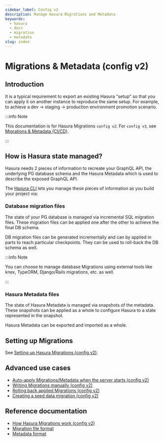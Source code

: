```yaml
---
sidebar_label: Config v2
description: Manage Hasura Migrations and Metadata
keywords:
  - hasura
  - docs
  - migration
  - metadata
slug: index
---
```


# Migrations & Metadata (config v2)

## Introduction

It is a typical requirement to export an existing Hasura "setup" so that you can apply it on another instance to
reproduce the same setup. For example, to achieve a dev -> staging -> production environment promotion scenario.

:::info Note

This documentation is for Hasura Migrations `config v2`. For `config v3`, see
[Migrations & Metadata (CI/CD)](/migrations-metadata-seeds/index.mdx).

:::

## How is Hasura state managed?

Hasura needs 2 pieces of information to recreate your GraphQL API, the underlying PG database schema and the Hasura
Metadata which is used to describe the exposed GraphQL API.

The [Hasura CLI](/hasura-cli/index.mdx) lets you manage these pieces of information as you build your project via:

### Database migration files

The state of your PG database is managed via incremental SQL migration files. These migration files can be applied one
after the other to achieve the final DB schema.

DB migration files can be generated incrementally and can by applied in parts to reach particular checkpoints. They can
be used to roll-back the DB schema as well.

:::info Note

You can choose to manage database Migrations using external tools like knex, TypeORM, Django/Rails migrations, etc. as
well.

:::

### Hasura Metadata files

The state of Hasura Metadata is managed via snapshots of the metadata. These snapshots can be applied as a whole to
configure Hasura to a state represented in the snapshot.

Hasura Metadata can be exported and imported as a whole.

## Setting up Migrations

See
[Setting up Hasura Migrations (config v2)](/migrations-metadata-seeds/legacy-configs/config-v2/migrations-setup.mdx).

## Advanced use cases

- [Auto-apply Migrations/Metadata when the server starts (config v2)](/migrations-metadata-seeds/legacy-configs/config-v2/advanced/auto-apply-migrations.mdx)
- [Writing Migrations manually (config v2)](/migrations-metadata-seeds/legacy-configs/config-v2/advanced/writing-migrations-manually.mdx)
- [Rolling back applied Migrations (config v2)](/migrations-metadata-seeds/legacy-configs/config-v2/advanced/rolling-back-migrations.mdx)
- [Creating a seed data migration (config v2)](/migrations-metadata-seeds/legacy-configs/config-v2/advanced/seed-data-migration.mdx)

## Reference documentation

- [How Hasura Migrations work (config v2)](/migrations-metadata-seeds/legacy-configs/config-v2/reference/how-it-works.mdx)
- [Migration file format](/migrations-metadata-seeds/legacy-configs/config-v2/reference/migration-file-format.mdx)
- [Metadata format](/migrations-metadata-seeds/legacy-configs/config-v2/reference/metadata-format.mdx)
